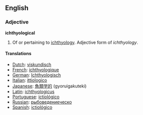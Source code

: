 ==English==

===Adjective===
'''ichthyological'''

#Of or pertaining to [[ichthyology]].  Adjective form of ''ichthyology''.

====Translations====
*[[Dutch]]: [[viskundisch]]
*[[French]]: [[ichthyologique]]
*[[German]]: [[Ichthyologisch]]
*[[Italian]]: [[ittiologico]]
*[[Japanese]]: [[魚類学的]] (gyoruigakuteki)
*[[Latin]]: [[ichthyologicus]]
*[[Portuguese]]: [[ictiológico]]
*[[Russian]]: [[рыбоведениеческо]]
*[[Spanish]]: [[ictiológico]]